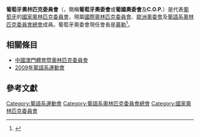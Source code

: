 {{Infobox National Olympic Committee
| title = 葡萄牙奧林匹克委員會
| logo = Comité Olímpico de Portugal.png
| 國家或地區 = POR
| 國家或地區編碼 = POR
| 成立日期 = 1909年10月26日
| 加入國際奧委會 = 1909年
| 所屬成員 = EOC
| 總部 = [[里斯本|里斯本]]
| 會長 = [[若瑟·文森特·慕勒|慕勒]]（José Vicente de Moura）
| 秘書長 = 施利華（Manuel José Marques da Silva）
| 網頁 = http://www.comiteolimpicoportugal.pt
}}
'''葡萄牙奧林匹克委員會'''（{{lang-pt|'''Comité Olímpico de Portugal'''}}，簡稱'''葡萄牙奧委會'''或'''葡國奧委會'''及'''C.O.P.'''）是代表[[葡萄牙|葡萄牙]]的[[國家奧林匹克委員會|國家奧林匹克委員會]]，現屬[[國際奧林匹克委員會|國際奧林匹克委員會]]、[[歐洲奧委會|歐洲奧委會]]及[[葡語系奧林匹克委員會總會|葡語系奧林匹克委員會總會]]成員。葡萄牙奧委會現任會長是[[若瑟·文森特·慕勒|慕勒]]<ref>{{cite web |title=Mensagem |publisher=COP |accessdate=2010年4月30日 |url=http://www.comiteolimpicoportugal.pt/conteudo.php?page=quem_somos |deadurl=yes |archiveurl=https://web.archive.org/web/20061208030106/http://www.comiteolimpicoportugal.pt/conteudo.php?page=quem_somos |archivedate=2006年12月8日 }}</ref>。

==相關條目==
* [[中國澳門體育暨奧林匹克委員會|中國澳門體育暨奧林匹克委員會]]
* [[2009年葡語系運動會|2009年葡語系運動會]]

==參考文獻==
{{reflist|2}}

{{歐洲奧林匹克委員會}}
{{Authority control}}

[[Category:葡語系運動會|Category:葡語系運動會]]
[[Category:葡語系奧林匹克委員會總會|Category:葡語系奧林匹克委員會總會]]
[[Category:國家奧林匹克委員會|Category:國家奧林匹克委員會]]